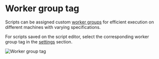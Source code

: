 
# Worker group tag

Scripts can be assigned custom [worker groups](../core_concepts/9_worker_groups/index.mdx) for efficient execution on different machines with varying specifications.

For scripts saved on the script editor, select the corresponding worker group tag in the [settings](../script_editor/settings.mdx) section.

![Worker group tag](../core_concepts/9_worker_groups/select_script_builder.png.webp)

<div className="grid grid-cols-2 gap-6 mb-4">
	<DocCard
		title="Worker Groups"
		description="Worker Groups allow users to run scripts and flows on different machines with varying specifications."
		href="/docs/core_concepts/worker_groups"
	/>
</div>
